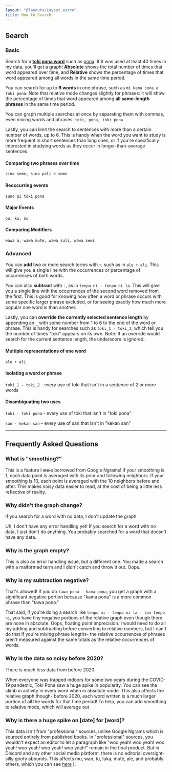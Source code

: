 ```yaml
---
layout: "@layouts/Layout.astro"
title: How to Search
---
```


## Search

### Basic

Search for a **[toki pona word](https://linku.la/)** such as [pona](/?query=pona). If it was used at least 40 times in my data, you'll get a graph! **Absolute** shows the total number of times that word appeared over time, and **Relative** shows the percentage of times that word appeared among all words in the same time period.

You can search for up to **6 words** in one phrase, such as `mi kama sona e toki pona`. Note that relative mode changes slightly for phrases: it will show the percentage of times that word appeared among **all same-length phrases** in the same time period.

You can graph multiple searches at once by separating them with commas, even mixing words and phrases: `toki, pona, toki pona`

Lastly, you can limit the search to sentences with more than a certain number of words, up to 6. This is handy when the word you want to study is more frequent in short sentences than long ones, or if you're specifically interested in studying words as they occur in longer-than-average sentences.

#### Comparing two phrases over time

`sina seme, sina pali e seme`

#### Reoccurring events

`suno pi toki pona`

#### Major Events

`pu, ku, su`

#### Comparing Modifiers

`wawa a, wawa mute, wawa suli, wawa sewi`

### Advanced

You can **add** two or more search terms with `+`, such as in `ale + ali`. This will give you a single line with the occurrences or percentage of occurrences of both words.

You can also **subtract** with `-`, as in `tenpo ni - tenpo ni la`. This will give you a single line with the occurrences of the second word removed from the first. This is good for knowing how often a word or phrase occurs with some specific larger phrase excluded, or for seeing exactly how much more popular one word is than another.

Lastly, you can **override the currently selected sentence length** by appending an `_` with some number from 1 to 6 to the end of the word or phrase. This is handy for searches such as `toki_1 - toki_2`, which tell you the number of times "toki" appears on its own. Note: If an override would search for the current sentence length, the underscore is ignored.

#### Multiple representations of one word

`ale + ali`

#### Isolating a word or phrase

`toki_1 - toki_2` - every use of toki that isn't in a sentence of 2 or more words

#### Disambiguating two uses

`toki - toki pona` - every use of toki that isn't in "toki pona"

`san - kekan san` - every use of san that isn't in "kekan san"

---

## Frequently Asked Questions

### What is "smoothing?"

This is a feature I ~~stole~~ borrowed from Google Ngrams! If your smoothing is 1, each data point is averaged with its prior and following neighbors. If your smoothing is 10, each point is averaged with the 10 neighbors before and after. This makes noisy data easier to read, at the cost of being a little less reflective of reality.

### Why didn't the graph change?

If you search for a word with no data, I don't update the graph.

Uh, I don't have any error handling yet! If you search for a word with no data, I just don't do anything. You probably searched for a word that doesn't have any data.

### Why is the graph empty?

This is also an error handling issue, but a different one. You made a search with a malformed term and I didn't catch and throw it out. Oops.

### Why is my subtraction negative?

That's allowed! If you do `tawa pona - kama pona`, you get a graph with a significant negative portion because "kama pona" is a more common phrase than "tawa pona."

That said, if you're doing a search like `tenpo ni - tenpo ni la - lon tenpo ni`, you have tiny negative portions of the relative graph even though there are none in absolute. Oops, floating point imprecision. I would need to do all my adding and subtracting before converting to relative numbers, but I can't do that if you're mixing phrase lengths- the relative occurrences of phrases aren't measured against the same totals as the relative occurrences of words.

### Why is the data so noisy before 2020?

There is much less data from before 2020.

When everyone was trapped indoors for some two years during the COVID-19 pandemic, Toki Pona saw a huge spike in popularity. You can see the climb in activity in every word when in absolute mode. This also affects the relative graph though- before 2020, each word written is a much larger portion of all the words for that time period! To help, you can add smoothing to relative mode, which will average out

### Why is there a huge spike on [date] for [word]?

This data isn't from "professional" sources, unlike Google Ngrams which is sourced entirely from published books. In "professional" sources, you wouldn't expect an editor to let a paragraph like "woo yeah! woo yeah! woo yeah! woo yeah! woo yeah! woo yeah!" remain in the final product. But in Discord and any other social media platform, there is no editorial oversight- silly goofy abounds. This affects mu, wan, tu, luka, mute, ale, and probably others, which you can see [here](/?query=mu%2C+wan%2C+tu%2C+luka%2C+mute%2C+ale&minSentLen=1&scale=absolute&smoothing=0)
).
